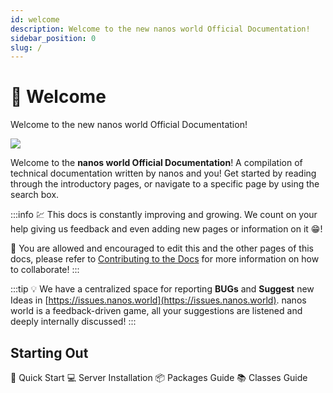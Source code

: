 ```yaml
---
id: welcome
description: Welcome to the new nanos world Official Documentation!
sidebar_position: 0
slug: /
---
```


# 👋 Welcome


Welcome to the new nanos world Official Documentation!

![](/img/docs/new-docs.png)

Welcome to the **nanos world Official Documentation**! A compilation of technical documentation written by nanos and you! Get started by reading through the introductory pages, or navigate to a specific page by using the search box.

:::info
💹 This docs is constantly improving and growing. We count on your help giving us feedback and even adding new pages or information on it 😁!

💑 You are allowed and encouraged to edit this and the other pages of this docs, please refer to [Contributing to the Docs](/docs/contributing-to-the-docs) for more information on how to collaborate!
:::

:::tip
💡 We have a centralized space for reporting **BUGs** and **Suggest** new Ideas in [https://issues.nanos.world](https://issues.nanos.world). nanos world is a feedback-driven game, all your suggestions are listened and deeply internally discussed!
:::

## Starting Out

<ReferenceLink href="/docs/getting-started/quick-start">📌 Quick Start</ReferenceLink>
<ReferenceLink href="/docs/core-concepts/server-manual/server-installation">💻 Server Installation</ReferenceLink>
<ReferenceLink href="/docs/core-concepts/server-manual/packages-guide">📦 Packages Guide</ReferenceLink>
<ReferenceLink href="/docs/core-concepts/server-manual/classes-guide">📚 Classes Guide</ReferenceLink>